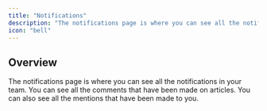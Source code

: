 ```yaml
---
title: "Notifications"
description: "The notifications page is where you can see all the notifications in your team."
icon: "bell"
---
```


## Overview

The notifications page is where you can see all the notifications in your team. You can see all the comments that have been made on articles. You can also see all the mentions that have been made to you.

